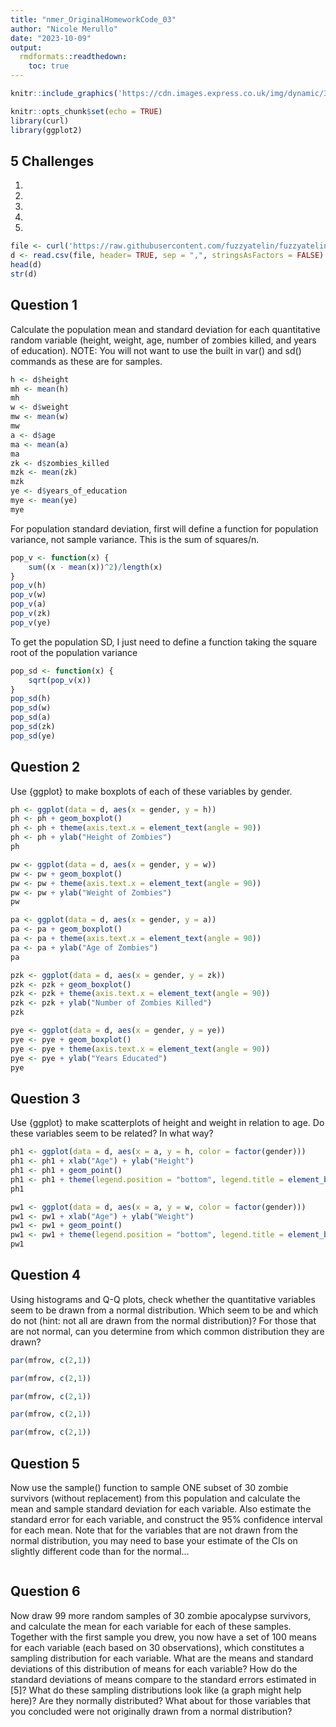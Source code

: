 ```yaml
---
title: "nmer_OriginalHomeworkCode_03"
author: "Nicole Merullo"
date: "2023-10-09"
output:
  rmdformats::readthedown:
    toc: true
---
```

```r
knitr::include_graphics('https://cdn.images.express.co.uk/img/dynamic/36/590x/Warm_bodies-376212.jpg?r=1686998680160') 
```

```r
knitr::opts_chunk$set(echo = TRUE)
library(curl)
library(ggplot2)
```

## 5 Challenges
1.
2.
3.
4.
5.

```r
file <- curl('https://raw.githubusercontent.com/fuzzyatelin/fuzzyatelin.github.io/master/AN588_Fall23/zombies.csv')
d <- read.csv(file, header= TRUE, sep = ",", stringsAsFactors = FALSE)
head(d)
str(d)
```

## Question 1

Calculate the population mean and standard deviation for each quantitative random variable (height, weight, age, number of zombies killed, and years of education). NOTE: You will not want to use the built in var() and sd() commands as these are for samples.

```r
h <- d$height
mh <- mean(h)
mh
w <- d$weight
mw <- mean(w)
mw
a <- d$age
ma <- mean(a)
ma
zk <- d$zombies_killed
mzk <- mean(zk)
mzk
ye <- d$years_of_education
mye <- mean(ye)
mye
```
For population standard deviation, first will define a function for population variance, not sample variance. This is the sum of squares/n.

```r
pop_v <- function(x) {
    sum((x - mean(x))^2)/length(x)
}
pop_v(h)
pop_v(w)
pop_v(a)
pop_v(zk)
pop_v(ye)
```
To get the population SD, I just need to define a function taking the square root of the population variance
```r
pop_sd <- function(x) {
    sqrt(pop_v(x))
}
pop_sd(h)
pop_sd(w)
pop_sd(a)
pop_sd(zk)
pop_sd(ye)
```

## Question 2

Use {ggplot} to make boxplots of each of these variables by gender.

```r
ph <- ggplot(data = d, aes(x = gender, y = h))
ph <- ph + geom_boxplot()
ph <- ph + theme(axis.text.x = element_text(angle = 90))
ph <- ph + ylab("Height of Zombies")
ph
```

```r
pw <- ggplot(data = d, aes(x = gender, y = w))
pw <- pw + geom_boxplot()
pw <- pw + theme(axis.text.x = element_text(angle = 90))
pw <- pw + ylab("Weight of Zombies")
pw
```
```r
pa <- ggplot(data = d, aes(x = gender, y = a))
pa <- pa + geom_boxplot()
pa <- pa + theme(axis.text.x = element_text(angle = 90))
pa <- pa + ylab("Age of Zombies")
pa
```

```r
pzk <- ggplot(data = d, aes(x = gender, y = zk))
pzk <- pzk + geom_boxplot()
pzk <- pzk + theme(axis.text.x = element_text(angle = 90))
pzk <- pzk + ylab("Number of Zombies Killed")
pzk
```

```r
pye <- ggplot(data = d, aes(x = gender, y = ye))
pye <- pye + geom_boxplot()
pye <- pye + theme(axis.text.x = element_text(angle = 90))
pye <- pye + ylab("Years Educated")
pye
```

## Question 3

Use {ggplot} to make scatterplots of height and weight in relation to age. Do these variables seem to be related? In what way?

```r
ph1 <- ggplot(data = d, aes(x = a, y = h, color = factor(gender)))
ph1 <- ph1 + xlab("Age") + ylab("Height")
ph1 <- ph1 + geom_point()
ph1 <- ph1 + theme(legend.position = "bottom", legend.title = element_blank())
ph1
```
```r
pw1 <- ggplot(data = d, aes(x = a, y = w, color = factor(gender)))
pw1 <- pw1 + xlab("Age") + ylab("Weight")
pw1 <- pw1 + geom_point()
pw1 <- pw1 + theme(legend.position = "bottom", legend.title = element_blank())
pw1
```

## Question 4

Using histograms and Q-Q plots, check whether the quantitative variables seem to be drawn from a normal distribution. Which seem to be and which do not (hint: not all are drawn from the normal distribution)? For those that are not normal, can you determine from which common distribution they are drawn?

```r
par(mfrow, c(2,1))

```

```r
par(mfrow, c(2,1))

```

```r
par(mfrow, c(2,1))

```

```r
par(mfrow, c(2,1))

```

```r
par(mfrow, c(2,1))

```

## Question 5

Now use the sample() function to sample ONE subset of 30 zombie survivors (without replacement) from this population and calculate the mean and sample standard deviation for each variable. Also estimate the standard error for each variable, and construct the 95% confidence interval for each mean. Note that for the variables that are not drawn from the normal distribution, you may need to base your estimate of the CIs on slightly different code than for the normal…

```r

```


## Question 6 

Now draw 99 more random samples of 30 zombie apocalypse survivors, and calculate the mean for each variable for each of these samples. Together with the first sample you drew, you now have a set of 100 means for each variable (each based on 30 observations), which constitutes a sampling distribution for each variable. What are the means and standard deviations of this distribution of means for each variable? How do the standard deviations of means compare to the standard errors estimated in [5]? What do these sampling distributions look like (a graph might help here)? Are they normally distributed? What about for those variables that you concluded were not originally drawn from a normal distribution?

```r

```
